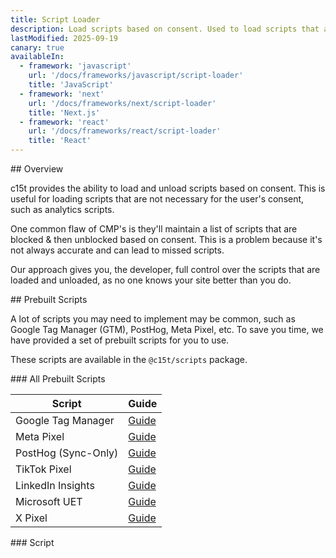 ```yaml
---
title: Script Loader
description: Load scripts based on consent. Used to load scripts that are not necessary for the user's consent, such as analytics scripts.
lastModified: 2025-09-19
canary: true
availableIn:
  - framework: 'javascript'
    url: '/docs/frameworks/javascript/script-loader'
    title: 'JavaScript'
  - framework: 'next'
    url: '/docs/frameworks/next/script-loader'
    title: 'Next.js'
  - framework: 'react'
    url: '/docs/frameworks/react/script-loader'
    title: 'React'
---
```


<section id="overview">
  ## Overview

  c15t provides the ability to load and unload scripts based on consent. This is useful for loading scripts that are not necessary for the user's consent, such as analytics scripts.

  One common flaw of CMP's is they'll maintain a list of scripts that are blocked & then unblocked based on consent. This is a problem because it's not always accurate and can lead to missed scripts.

  Our approach gives you, the developer, full control over the scripts that are loaded and unloaded, as no one knows your site better than you do.
</section>

<section id="prebuilt-scripts">
  ## Prebuilt Scripts

  A lot of scripts you may need to implement may be common, such as Google Tag Manager (GTM), PostHog, Meta Pixel, etc. To save you time, we have provided a set of prebuilt scripts for you to use.

  These scripts are available in the `@c15t/scripts` package.
</section>

<section id="scripts-table">
  ### All Prebuilt Scripts

  | Script | Guide |
  | --- | --- |
  | Google Tag Manager | [Guide](/docs/guides/google-tag-manager) |
  | Meta Pixel | [Guide](/docs/guides/meta-pixel) |\
  | PostHog (Sync-Only) | [Guide](/docs/guides/posthog) |
  | TikTok Pixel | [Guide](/docs/guides/tiktok-pixel) |
  | LinkedIn Insights | [Guide](/docs/guides/linkedin-insights) |
  | Microsoft UET | [Guide](/docs/guides/microsoft-udt) |
  | X Pixel | [Guide](/docs/guides/x-pixel) |
</section>

<section id="script-type">
  ### Script

  <AutoTypeTable path="./packages/core/src/libs/script-loader/types.ts" name="Script" />
</section>
